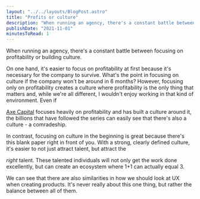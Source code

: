 ```yaml
---
layout: "../../layouts/BlogPost.astro"
title: "Profits or culture"
description: "When running an agency, there's a constant battle between focusing on profitability or building culture.\n\n\nOn one hand, it's easier to focus on profitability at first because it's necessary for the company to survive. What's the point in focusing on culture if the company won't be around in 6 months? However, focusing only on profitability creates a culture where profitability is the only thing that matters and, while we're all different, I wouldn't enjoy working in that kind of environment. Eve"
publishDate: "2021-11-01"
minutesToRead: 1
---
```


<p>When running an agency, there's a constant battle between focusing on profitability or building culture.</p>
<p>On one hand, it's easier to focus on profitability at first because it's necessary for the company to survive. What's the point in focusing on culture if the company won't be around in 6 months? However, focusing only on profitability creates a culture where profitability is the only thing that matters and, while we're all different, I wouldn't enjoy working in that kind of environment. Even if </p>
<a href="https://billions.fandom.com/wiki/Axe_Capital?ref="antonsten".com">Axe Capital</a>
 focuses heavily on profitability and has built a culture around it, the billions that have followed the series can easily see that there's also a culture - a comradeship.</p>
<p>In contrast, focusing on culture in the beginning is great because there's this blank paper right in front of you. With a strong, clearly defined culture, it's easier to not just attract talent, but attract the </p>
<em>right</em>
 talent. These talented individuals will not only get the work done excellently, but can create an ecosystem where 1+1 can actually equal 3.</p>
<p>We can see that there are also similarities in how we should look at UX when creating products. It's never really about this one thing, but rather the balance between all of them.</p>

